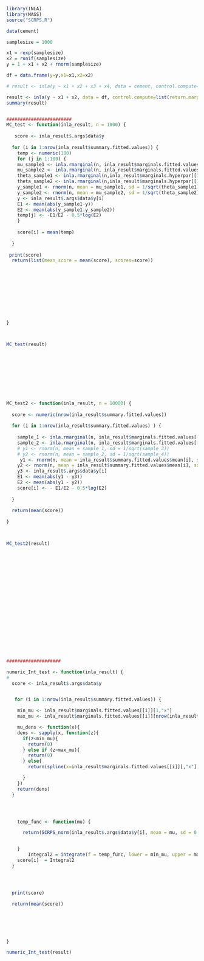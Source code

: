 ```r
library(INLA)
library(MASS)
source("SCRPS.R")

data(cement)

samplesize = 1000

x1 = rexp(samplesize)
x2 = runif(samplesize)
y = 1 + x1 + x2 + rnorm(samplesize)

df = data.frame(y=y,x1=x1,x2=x2)

# result <- inla(y ~ x1 + x2 + x3 + x4, data = cement, control.compute=list(return.marginals.predictor=TRUE))

result <- inla(y ~ x1 + x2, data = df, control.compute=list(return.marginals.predictor=TRUE))
summary(result)


########################
MC_test <- function(inla_result, n = 1000) {
  
   score <- inla_result$.args$data$y
  
  for (i in 1:nrow(inla_result$summary.fitted.values)) {
    temp <- numeric(100)
    for (j in 1:100) {
    mu_sample1 <- inla.rmarginal(n, inla_result$marginals.fitted.values[[i]]) 
    mu_sample2 <- inla.rmarginal(n, inla_result$marginals.fitted.values[[i]]) 
    theta_sample1 <- inla.rmarginal(n,inla_result$marginals.hyperpar[[1]])
    theta_sample2 <- inla.rmarginal(n,inla_result$marginals.hyperpar[[1]])
    y_sample1 <- rnorm(n, mean = mu_sample1, sd = 1/sqrt(theta_sample1))
    y_sample2 <- rnorm(n, mean = mu_sample2, sd = 1/sqrt(theta_sample2))
    y <- inla_result$.args$data$y[i]
    E1 <- mean(abs(y_sample1-y))
    E2 <- mean(abs(y_sample1-y_sample2))
    temp[j] <- -E1/E2 - 0.5*log(E2)
    }
   
    score[i] = mean(temp)
    
  }
  
 print(score)
  return(list(mean_score = mean(score), scores=score))
  
  
  
  
  
  
  
  
  
  
}



MC_test(result)










MC_test2 <- function(inla_result, n = 10000) {
  
  score <- numeric(nrow(inla_result$summary.fitted.values))
  
  for (i in 1:nrow(inla_result$summary.fitted.values) ) {
    
    sample_1 <- inla.rmarginal(n, inla_result$marginals.fitted.values[[i]])
    sample_2 <- inla.rmarginal(n, inla_result$marginals.fitted.values[[i]])
    # y1 <- rnorm(n, mean = sample_1, sd = 1/sqrt(sample_3))
    # y2 <- rnorm(n, mean = sample_2, sd = 1/sqrt(sample_4))
     y1 <- rnorm(n, mean = inla_result$summary.fitted.values$mean[i], sd = 0.00001)
    y2 <- rnorm(n, mean = inla_result$summary.fitted.values$mean[i], sd = 0.00001)
    y3 <- inla_result$.args$data$y[i]
    E1 <- mean(abs(y1 - y3))
    E2 <- mean(abs(y1 - y2))
    score[i] <- - E1/E2 - 0.5*log(E2)
    
  }
  
  return(mean(score))
  
}



MC_test2(result)





















####################

numeric_Int_test <- function(inla_result) {
#   
  score <- inla_result$.args$data$y


   for (i in 1:nrow(inla_result$summary.fitted.values)) {

    min_mu <- inla_result$marginals.fitted.values[[i]][1,"x"]
    max_mu <- inla_result$marginals.fitted.values[[i]][nrow(inla_result$marginals.fitted.values[[i]]),"x"]

    mu_dens <- function(x){
    dens <- sapply(x, function(z){
      if(z<min_mu){
        return(0)
      } else if (z>max_mu){
        return(0)
      } else{
        return(spline(x=inla_result$marginals.fitted.values[[i]][,"x"], y=inla_result$marginals.fitted.values[[i]][,"y"], xout=z)$y)

      }
    })
    return(dens)
  }




    temp_func <- function(mu) {

      return(SCRPS_norm(inla_result$.args$data$y[i], mean = mu, sd = 0.00001)*mu_dens(mu))


    }
        Integral2 = integrate(f = temp_func, lower = min_mu, upper = max_mu)[[1]]
    score[i]  = Integral2
  }




  print(score)

  return(mean(score))






}

numeric_Int_test(result)


















``` 
